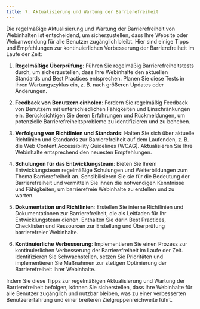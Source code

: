 ```yaml
---
title: 7. Aktualisierung und Wartung der Barrierefreiheit
---
```


Die regelmäßige Aktualisierung und Wartung der Barrierefreiheit von Webinhalten ist entscheidend, um sicherzustellen, dass Ihre Website oder Webanwendung für alle Benutzer zugänglich bleibt. Hier sind einige Tipps und Empfehlungen zur kontinuierlichen Verbesserung der Barrierefreiheit im Laufe der Zeit:

1. **Regelmäßige Überprüfung**: Führen Sie regelmäßig Barrierefreiheitstests durch, um sicherzustellen, dass Ihre Webinhalte den aktuellen Standards und Best Practices entsprechen. Planen Sie diese Tests in Ihren Wartungszyklus ein, z. B. nach größeren Updates oder Änderungen.

2. **Feedback von Benutzern einholen**: Fordern Sie regelmäßig Feedback von Benutzern mit unterschiedlichen Fähigkeiten und Einschränkungen ein. Berücksichtigen Sie deren Erfahrungen und Rückmeldungen, um potenzielle Barrierefreiheitsprobleme zu identifizieren und zu beheben.

3. **Verfolgung von Richtlinien und Standards**: Halten Sie sich über aktuelle Richtlinien und Standards zur Barrierefreiheit auf dem Laufenden, z. B. die Web Content Accessibility Guidelines (WCAG). Aktualisieren Sie Ihre Webinhalte entsprechend den neuesten Empfehlungen.

4. **Schulungen für das Entwicklungsteam**: Bieten Sie Ihrem Entwicklungsteam regelmäßige Schulungen und Weiterbildungen zum Thema Barrierefreiheit an. Sensibilisieren Sie sie für die Bedeutung der Barrierefreiheit und vermitteln Sie ihnen die notwendigen Kenntnisse und Fähigkeiten, um barrierefreie Webinhalte zu erstellen und zu warten.

5. **Dokumentation und Richtlinien**: Erstellen Sie interne Richtlinien und Dokumentationen zur Barrierefreiheit, die als Leitfaden für Ihr Entwicklungsteam dienen. Enthalten Sie darin Best Practices, Checklisten und Ressourcen zur Erstellung und Überprüfung barrierefreier Webinhalte.

6. **Kontinuierliche Verbesserung**: Implementieren Sie einen Prozess zur kontinuierlichen Verbesserung der Barrierefreiheit im Laufe der Zeit. Identifizieren Sie Schwachstellen, setzen Sie Prioritäten und implementieren Sie Maßnahmen zur stetigen Optimierung der Barrierefreiheit Ihrer Webinhalte.

Indem Sie diese Tipps zur regelmäßigen Aktualisierung und Wartung der Barrierefreiheit befolgen, können Sie sicherstellen, dass Ihre Webinhalte für alle Benutzer zugänglich und nutzbar bleiben, was zu einer verbesserten Benutzererfahrung und einer breiteren Zielgruppenreichweite führt.